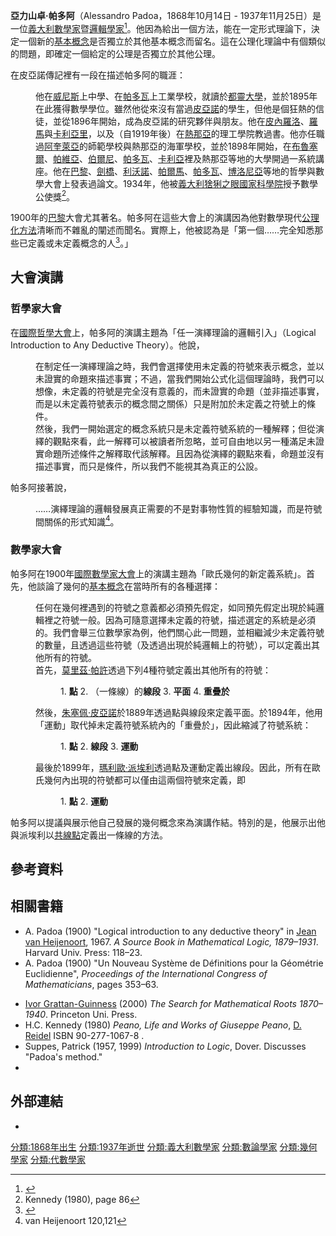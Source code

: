 {{Infobox scientist
|name              = 亞力山卓·帕多阿
|box_width         =
|image             = Alessandro Padoa.jpg
|image_size         = 150px
|caption           =
|birth_date        = {{Birth date|df=yes|1868|10|14}}
|death_date        = {{Death date and age|df=yes|1937|11|25|1868|10|14}}
|birth_place       = 義大利[[威尼斯|威尼斯]]
|death_place  	   = 義大利[[熱那亞|熱那亞]]
|nationality       = 義大利
|field             = 數學
|known_for         = 
| notable_students  = 
|prizes            =
}}
'''亞力山卓·帕多阿'''（Alessandro Padoa，1868年10月14日 - 1937年11月25日）是一位[[義大利|義大利]][[數學家|數學家]]暨[[邏輯學家|邏輯學家]]<ref>{{Harvnb|Smith|2000|p=49}}</ref>。他因為給出一個方法，能在一定形式理論下，決定一個新的[[基本概念|基本概念]]是否獨立於其他基本概念而留名。這在公理化理論中有個類似的問題，即確定一個給定的公理是否獨立於其他公理。

在皮亞諾傳記裡有一段在描述帕多阿的職涯：
:他在[[威尼斯|威尼斯]]上中學、在[[帕多瓦|帕多瓦]]上工業學校，就讀於[[都靈大學|都靈大學]]，並於1895年在此獲得數學學位。雖然他從來沒有當過[[朱塞佩·皮亞諾|皮亞諾]]的學生，但他是個狂熱的信徒，並從1896年開始，成為皮亞諾的研究夥伴與朋友。他在[[皮內羅洛|皮內羅洛]]、[[羅馬|羅馬]]與[[卡利亞里|卡利亞里]]，以及（自1919年後）在[[熱那亞|熱那亞]]的理工學院教過書。他亦任職過[[阿奎萊亞|阿奎萊亞]]的師範學校與熱那亞的海軍學校，並於1898年開始，在[[布魯塞爾|布魯塞爾]]、[[帕維亞|帕維亞]]、[[伯爾尼|伯爾尼]]、[[帕多瓦|帕多瓦]]、[[卡利亞|卡利亞]]裡及熱那亞等地的大學開過一系統講座。他在[[巴黎|巴黎]]、[[劍橋|劍橋]]、[[利沃諾|利沃諾]]、[[帕爾馬|帕爾馬]]、[[帕多瓦|帕多瓦]]、[[博洛尼亞|博洛尼亞]]等地的哲學與數學大會上發表過論文。1934年，他被[[義大利猞猁之眼國家科學院|義大利猞猁之眼國家科學院]]授予數學公使獎<ref>Kennedy (1980), page 86</ref>。

1900年的[[巴黎|巴黎]]大會尤其著名。帕多阿在這些大會上的演講因為他對數學現代[[公理系統|公理化方法]]清晰而不雜亂的闡述而聞名。實際上，他被認為是「第一個……完全知悉那些已定義或未定義概念的人<ref>{{Harvnb|Smith|2000|pp=46–47}}</ref>。」

==大會演講==

===哲學家大會===
在[[國際哲學大會|國際哲學大會]]上，帕多阿的演講主題為「任一演繹理論的邏輯引入」（Logical Introduction to Any Deductive Theory）。他說，
:在制定任一演繹理論之時，我們會選擇使用未定義的符號來表示概念，並以未證實的命題來描述事實；不過，當我們開始公式化這個理論時，我們可以想像，未定義的符號是完全沒有意義的，而未證實的命題（並非描述事實，而是以未定義符號表示的概念間之關係）只是附加於未定義之符號上的條件。
:然後，我們一開始選定的概念系統只是未定義符號系統的一種解釋；但從演繹的觀點來看，此一解釋可以被讀者所忽略，並可自由地以另一種滿足未證實命題所述條件之解釋取代該解釋。且因為從演繹的觀點來看，命題並沒有描述事實，而只是條件，所以我們不能視其為真正的公設。
帕多阿接著說，
:……演繹理論的邏輯發展真正需要的不是對事物性質的經驗知識，而是符號間關係的形式知識<ref>van Heijenoort 120,121</ref>。

===數學家大會===

帕多阿在1900年[[國際數學家大會|國際數學家大會]]上的演講主題為「歐氏幾何的新定義系統」。首先，他談論了幾何的[[基本概念|基本概念]]在當時所有的各種選擇：
:任何在幾何裡遇到的符號之意義都必須預先假定，如同預先假定出現於純邏輯裡之符號一般。因為可隨意選擇未定義的符號，描述選定的系統是必須的。我們會舉三位數學家為例，他們關心此一問題，並相繼減少未定義符號的數量，且透過這些符號（及透過出現於純邏輯上的符號），可以定義出其他所有的符號。
:首先，[[莫里茲·帕許|莫里茲·帕許]]透過下列4種符號定義出其他所有的符號：
::1. '''點'''      2. （一條線）的'''線段'''    3. '''平面'''    4. '''重疊於'''
:然後，[[朱塞佩·皮亞諾|朱塞佩·皮亞諾]]於1889年透過點與線段來定義平面。於1894年，他用「運動」取代掉未定義符號系統內的「重疊於」，因此縮減了符號系統：
::1. '''點'''      2. '''線段'''     3. '''運動'''
:最後於1899年，[[瑪利歐·派埃利|瑪利歐·派埃利]]透過點及運動定義出線段。因此，所有在歐氏幾何內出現的符號都可以僅由這兩個符號來定義，即
::1. '''點'''      2. '''運動'''
帕多阿以提議與展示他自己發展的幾何概念來為演講作結。特別的是，他展示出他與派埃利以[[直線_(數學)|共線點]]定義出一條線的方法。

==參考資料==

{{reflist}}

==相關書籍==
* A. Padoa (1900) "Logical introduction to any deductive theory" in [[Jean_van_Heijenoort|Jean van Heijenoort]], 1967. ''A Source Book in Mathematical Logic, 1879–1931''. Harvard Univ. Press: 118–23.
* A. Padoa (1900) "Un Nouveau Système de Définitions pour la Géométrie Euclidienne", ''Proceedings of the International Congress of Mathematicians'', pages 353–63.

*[[Ivor_Grattan-Guinness|Ivor Grattan-Guinness]] (2000) ''The Search for Mathematical Roots 1870–1940''. Princeton Uni. Press.
* H.C. Kennedy (1980) ''Peano, Life and Works of Giuseppe Peano'', [[D._Reidel|D. Reidel]] ISBN 90-277-1067-8 .
*Suppes, Patrick (1957, 1999) ''Introduction to Logic'', Dover. Discusses "Padoa's method."
* {{citation | last=Smith | first=James T. | title=Methods of Geometry | publisher = [[約翰威立|John Wiley & Sons]] | year = 2000 | isbn=0-471-25183-6}}

==外部連結==
* {{MacTutor Biography|id=Padoa}}

{{Authority control}}

{{DEFAULTSORT:Padoa, Alessandro}}
[[分類:1868年出生|分類:1868年出生]]
[[分類:1937年逝世|分類:1937年逝世]]
[[分類:義大利數學家|分類:義大利數學家]]
[[分類:數論學家|分類:數論學家]]
[[分類:幾何學家|分類:幾何學家]]
[[分類:代數學家|分類:代數學家]]